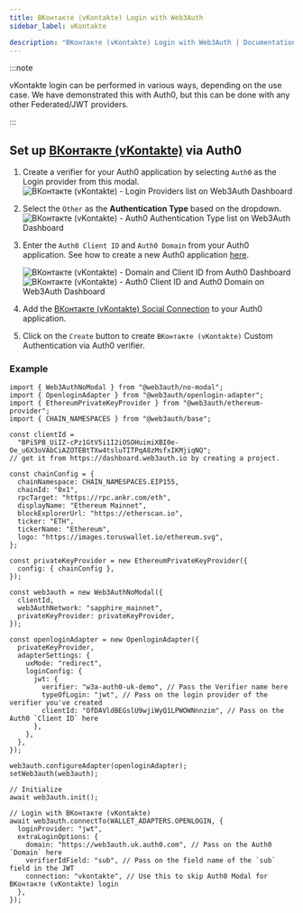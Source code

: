 ```yaml
---
title: ВКонтакте (vKontakte) Login with Web3Auth
sidebar_label: vKontakte

description: "ВКонтакте (vKontakte) Login with Web3Auth | Documentation - Web3Auth"
---
```


:::note

vKontakte login can be performed in various ways, depending on the use case. We have demonstrated
this with Auth0, but this can be done with any other Federated/JWT providers.

:::

## Set up [ВКонтакте (vKontakte)](https://marketplace.auth0.com/integrations/vkontakte-social-connection) via Auth0

1. Create a verifier for your Auth0 application by selecting `Auth0` as the Login provider from this
   modal.
   ![ВКонтакте (vKontakte) - Login Providers list on Web3Auth Dashboard](/images/dashboard/create-verifier-auth0.png)
2. Select the `Other` as the **Authentication Type** based on the dropdown.
   ![ВКонтакте (vKontakte) - Auth0 Authentication Type list on Web3Auth Dashboard](/images/dashboard/create-verifier-google.png)
3. Enter the `Auth0 Client ID` and `Auth0 Domain` from your Auth0 application. See how to create a
   new Auth0 application [here](https://auth0.com/docs/quickstart/webapp/).

   ![ВКонтакте (vKontakte) - Domain and Client ID from Auth0 Dashboard](/images/dashboard/create-verifier-auth0-filled-common.png)
   ![ВКонтакте (vKontakte) - Auth0 Client ID and Auth0 Domain on Web3Auth Dashboard](/images/dashboard/create-verifier-auth0-unfilled.png)

4. Add the
   [ВКонтакте (vKontakte) Social Connection](https://marketplace.auth0.com/integrations/vkontakte-social-connection)
   to your Auth0 application.
5. Click on the `Create` button to create `ВКонтакте (vKontakte)` Custom Authentication via Auth0
   verifier.

### Example

```tsx
import { Web3AuthNoModal } from "@web3auth/no-modal";
import { OpenloginAdapter } from "@web3auth/openlogin-adapter";
import { EthereumPrivateKeyProvider } from "@web3auth/ethereum-provider";
import { CHAIN_NAMESPACES } from "@web3auth/base";

const clientId =
  "BPi5PB_UiIZ-cPz1GtV5i1I2iOSOHuimiXBI0e-Oe_u6X3oVAbCiAZOTEBtTXw4tsluTITPqA8zMsfxIKMjiqNQ";
// get it from https://dashboard.web3auth.io by creating a project.

const chainConfig = {
  chainNamespace: CHAIN_NAMESPACES.EIP155,
  chainId: "0x1",
  rpcTarget: "https://rpc.ankr.com/eth",
  displayName: "Ethereum Mainnet",
  blockExplorerUrl: "https://etherscan.io",
  ticker: "ETH",
  tickerName: "Ethereum",
  logo: "https://images.toruswallet.io/ethereum.svg",
};

const privateKeyProvider = new EthereumPrivateKeyProvider({
  config: { chainConfig },
});

const web3auth = new Web3AuthNoModal({
  clientId,
  web3AuthNetwork: "sapphire_mainnet",
  privateKeyProvider: privateKeyProvider,
});

const openloginAdapter = new OpenloginAdapter({
  privateKeyProvider,
  adapterSettings: {
    uxMode: "redirect",
    loginConfig: {
      jwt: {
        verifier: "w3a-auth0-uk-demo", // Pass the Verifier name here
        typeOfLogin: "jwt", // Pass on the login provider of the verifier you've created
        clientId: "OfDAVldBEGslU9wjiWyQ1LPWOWNnnzim", // Pass on the Auth0 `Client ID` here
      },
    },
  },
});

web3auth.configureAdapter(openloginAdapter);
setWeb3auth(web3auth);

// Initialize
await web3auth.init();

// Login with ВКонтакте (vKontakte)
await web3auth.connectTo(WALLET_ADAPTERS.OPENLOGIN, {
  loginProvider: "jwt",
  extraLoginOptions: {
    domain: "https://web3auth.uk.auth0.com", // Pass on the Auth0 `Domain` here
    verifierIdField: "sub", // Pass on the field name of the `sub` field in the JWT
    connection: "vkontakte", // Use this to skip Auth0 Modal for ВКонтакте (vKontakte) login
  },
});
```
